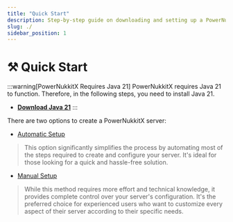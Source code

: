 ```yaml
---
title: "Quick Start"
description: Step-by-step guide on downloading and setting up a PowerNukkitX server
slug: ./
sidebar_position: 1
---
```


# ⚒️ Quick Start

:::warning[PowerNukkitX Requires Java 21]
PowerNukkitX requires Java 21 to function. Therefore, in the following steps, you need to install Java 21.
- **[Download Java 21](https://sdkman.io/jdks)**
:::

There are two options to create a PowerNukkitX server:
- [Automatic Setup](getting-started/automatic/create-server-automatic.md)
> This option significantly simplifies the process by automating most of the steps required to create and configure your server. It's ideal for those looking for a quick and hassle-free solution.
- [Manual Setup](getting-started/manuel/create-server-manually.mdx)
> While this method requires more effort and technical knowledge, it provides complete control over your server's configuration. It's the preferred choice for experienced users who want to customize every aspect of their server according to their specific needs.


